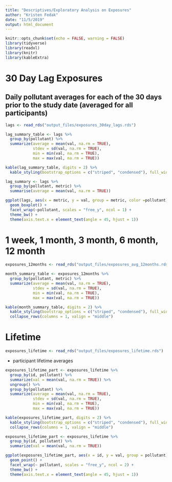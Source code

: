 ```yaml
---
title: "Descriptives/Exploratory Analysis on Exposures"
author: "Kristen Fedak"
date: "11/5/2019"
output: html_document
---
```


```r
knitr::opts_chunk$set(echo = FALSE, warning = FALSE)
library(tidyverse)
library(readxl)
library(knitr)
library(kableExtra)
```

# 30 Day Lag Exposures

## Daily pollutant averages for each of the 30 days prior to the study date (averaged for all participants)

```r
lags <- read_rds("output_files/exposures_30day_lags.rds")
```

```r
lag_summary_table <- lags %>%
  group_by(pollutant) %>%
  summarize(average = mean(val, na.rm = TRUE),
            stdev = sd(val, na.rm = TRUE),
            min = min(val, na.rm = TRUE),
            max = max(val, na.rm = TRUE))

kable(lag_summary_table, digits = 2) %>% 
  kable_styling(bootstrap_options = c("striped", "condensed"), full_width = F) 
```

```r
lag_summary <- lags %>%
  group_by(pollutant, metric) %>%
  summarise(average = mean(val, na.rm = TRUE))
```

```r
ggplot(lags, aes(x = metric, y = val, group = metric, color =pollutant)) +
  geom_boxplot() +
  facet_wrap(~pollutant, scales = "free_y", ncol = 1) +
  theme_bw() +
  theme(axis.text.x = element_text(angle = 45, hjust = 1))
```

# 1 week, 1 month, 3 month, 6 month, 12 month

```r
exposures_12months <- read_rds("output_files/exposures_avg_12months.rds")
```

```r
month_summary_table <- exposures_12months %>%
  group_by(pollutant, metric) %>%
  summarize(average = mean(val, na.rm = TRUE),
            stdev = sd(val, na.rm = TRUE),
            min = min(val, na.rm = TRUE),
            max = max(val, na.rm = TRUE))

kable(month_summary_table, digits = 2) %>% 
  kable_styling(bootstrap_options = c("striped", "condensed"), full_width = F) %>%
  collapse_rows(columns = 1, valign = "middle")
```

# Lifetime

```r
exposures_lifetime <- read_rds("output_files/exposures_lifetime.rds")
```

* participant lifetime averages

```r
exposures_lifetime_part <- exposures_lifetime %>%
  group_by(id, pollutant) %>%
  summarize(val = mean(val, na.rm = TRUE)) %>%
  ungroup() %>%
  group_by(pollutant) %>%
  summarize(average = mean(val, na.rm = TRUE),
            stdev = sd(val, na.rm = TRUE),
            min = min(val, na.rm = TRUE),
            max = max(val, na.rm = TRUE))

kable(exposures_lifetime_part, digits = 2) %>% 
  kable_styling(bootstrap_options = c("striped", "condensed"), full_width = F) %>%
  collapse_rows(columns = 1, valign = "middle")
```

```r
exposures_lifetime_part <- exposures_lifetime %>%
  group_by(id, pollutant) %>%
  summarize(val = mean(val, na.rm = TRUE)) 
```

```r
ggplot(exposures_lifetime_part, aes(x = id, y = val, group = pollutant)) +
  geom_point() +
  facet_wrap(~ pollutant, scales = "free_y", ncol = 2) +
  theme_bw() +
  theme(axis.text.x = element_text(angle = 45, hjust = 1))
```





